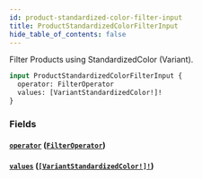 ```yaml
---
id: product-standardized-color-filter-input
title: ProductStandardizedColorFilterInput
hide_table_of_contents: false
---
```



Filter Products using StandardizedColor (Variant).

```graphql
input ProductStandardizedColorFilterInput {
  operator: FilterOperator
  values: [VariantStandardizedColor!]!
}
```


### Fields

#### [`operator`](#) ([`FilterOperator`](/demand/api/graphql-admin/reference/enums/filter-operator))




#### [`values`](#) ([`[VariantStandardizedColor!]!`](/demand/api/graphql-admin/reference/enums/variant-standardized-color))






